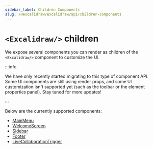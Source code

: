 ```yaml
---
sidebar_label: Children Components
slug: /@excalidraw/excalidraw/api/children-components
---
```


# `<Excalidraw/>` children

We expose several components you can render as children of the `<Excalidraw/>` component to customize the UI.

:::info

We have only recently started migrating to this type of component API. Some UI components are still using render props, and some UI customization isn't supported yet (such as the toolbar or the element properties panel). Stay tuned for more updates!

:::

Below are the currently supported components:

- [MainMenu](/docs/@excalidraw/excalidraw/api/children-components/main-menu)
- [WelcomeScreen](/docs/@excalidraw/excalidraw/api/children-components/welcome-screen)
- [Sidebar](/docs/@excalidraw/excalidraw/api/children-components/sidebar)
- [Footer](/docs/@excalidraw/excalidraw/api/children-components/footer)
- [LiveCollaborationTrigger](/docs/@excalidraw/excalidraw/api/children-components/live-collaboration-trigger)
